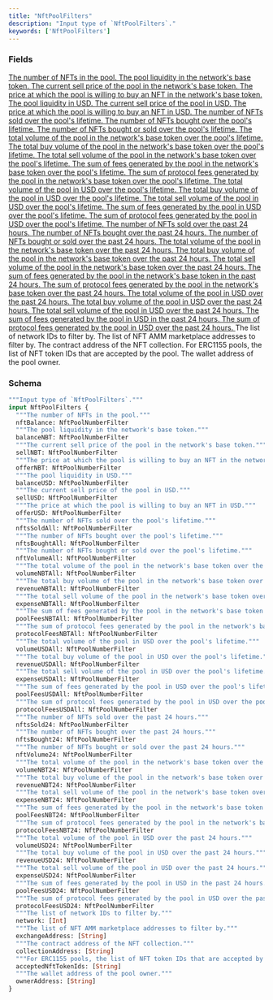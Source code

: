 ```yaml
---
title: "NftPoolFilters"
description: "Input type of `NftPoolFilters`."
keywords: ['NftPoolFilters']
---
```


### Fields

<a href="/api-reference/types/nftpoolnumberfilter">
  <ResponseField name="nftBalance" type="NftPoolNumberFilter">
    The number of NFTs in the pool.
  </ResponseField>
</a>

<a href="/api-reference/types/nftpoolnumberfilter">
  <ResponseField name="balanceNBT" type="NftPoolNumberFilter">
    The pool liquidity in the network's base token.
  </ResponseField>
</a>

<a href="/api-reference/types/nftpoolnumberfilter">
  <ResponseField name="sellNBT" type="NftPoolNumberFilter">
    The current sell price of the pool in the network's base token.
  </ResponseField>
</a>

<a href="/api-reference/types/nftpoolnumberfilter">
  <ResponseField name="offerNBT" type="NftPoolNumberFilter">
    The price at which the pool is willing to buy an NFT in the network's base token.
  </ResponseField>
</a>

<a href="/api-reference/types/nftpoolnumberfilter">
  <ResponseField name="balanceUSD" type="NftPoolNumberFilter">
    The pool liquidity in USD.
  </ResponseField>
</a>

<a href="/api-reference/types/nftpoolnumberfilter">
  <ResponseField name="sellUSD" type="NftPoolNumberFilter">
    The current sell price of the pool in USD.
  </ResponseField>
</a>

<a href="/api-reference/types/nftpoolnumberfilter">
  <ResponseField name="offerUSD" type="NftPoolNumberFilter">
    The price at which the pool is willing to buy an NFT in USD.
  </ResponseField>
</a>

<a href="/api-reference/types/nftpoolnumberfilter">
  <ResponseField name="nftsSoldAll" type="NftPoolNumberFilter">
    The number of NFTs sold over the pool's lifetime.
  </ResponseField>
</a>

<a href="/api-reference/types/nftpoolnumberfilter">
  <ResponseField name="nftsBoughtAll" type="NftPoolNumberFilter">
    The number of NFTs bought over the pool's lifetime.
  </ResponseField>
</a>

<a href="/api-reference/types/nftpoolnumberfilter">
  <ResponseField name="nftVolumeAll" type="NftPoolNumberFilter">
    The number of NFTs bought or sold over the pool's lifetime.
  </ResponseField>
</a>

<a href="/api-reference/types/nftpoolnumberfilter">
  <ResponseField name="volumeNBTAll" type="NftPoolNumberFilter">
    The total volume of the pool in the network's base token over the pool's lifetime.
  </ResponseField>
</a>

<a href="/api-reference/types/nftpoolnumberfilter">
  <ResponseField name="revenueNBTAll" type="NftPoolNumberFilter">
    The total buy volume of the pool in the network's base token over the pool's lifetime.
  </ResponseField>
</a>

<a href="/api-reference/types/nftpoolnumberfilter">
  <ResponseField name="expenseNBTAll" type="NftPoolNumberFilter">
    The total sell volume of the pool in the network's base token over the pool's lifetime.
  </ResponseField>
</a>

<a href="/api-reference/types/nftpoolnumberfilter">
  <ResponseField name="poolFeesNBTAll" type="NftPoolNumberFilter">
    The sum of fees generated by the pool in the network's base token over the pool's lifetime.
  </ResponseField>
</a>

<a href="/api-reference/types/nftpoolnumberfilter">
  <ResponseField name="protocolFeesNBTAll" type="NftPoolNumberFilter">
    The sum of protocol fees generated by the pool in the network's base token over the pool's lifetime.
  </ResponseField>
</a>

<a href="/api-reference/types/nftpoolnumberfilter">
  <ResponseField name="volumeUSDAll" type="NftPoolNumberFilter">
    The total volume of the pool in USD over the pool's lifetime.
  </ResponseField>
</a>

<a href="/api-reference/types/nftpoolnumberfilter">
  <ResponseField name="revenueUSDAll" type="NftPoolNumberFilter">
    The total buy volume of the pool in USD over the pool's lifetime.
  </ResponseField>
</a>

<a href="/api-reference/types/nftpoolnumberfilter">
  <ResponseField name="expenseUSDAll" type="NftPoolNumberFilter">
    The total sell volume of the pool in USD over the pool's lifetime.
  </ResponseField>
</a>

<a href="/api-reference/types/nftpoolnumberfilter">
  <ResponseField name="poolFeesUSDAll" type="NftPoolNumberFilter">
    The sum of fees generated by the pool in USD over the pool's lifetime.
  </ResponseField>
</a>

<a href="/api-reference/types/nftpoolnumberfilter">
  <ResponseField name="protocolFeesUSDAll" type="NftPoolNumberFilter">
    The sum of protocol fees generated by the pool in USD over the pool's lifetime.
  </ResponseField>
</a>

<a href="/api-reference/types/nftpoolnumberfilter">
  <ResponseField name="nftsSold24" type="NftPoolNumberFilter">
    The number of NFTs sold over the past 24 hours.
  </ResponseField>
</a>

<a href="/api-reference/types/nftpoolnumberfilter">
  <ResponseField name="nftsBought24" type="NftPoolNumberFilter">
    The number of NFTs bought over the past 24 hours.
  </ResponseField>
</a>

<a href="/api-reference/types/nftpoolnumberfilter">
  <ResponseField name="nftVolume24" type="NftPoolNumberFilter">
    The number of NFTs bought or sold over the past 24 hours.
  </ResponseField>
</a>

<a href="/api-reference/types/nftpoolnumberfilter">
  <ResponseField name="volumeNBT24" type="NftPoolNumberFilter">
    The total volume of the pool in the network's base token over the past 24 hours.
  </ResponseField>
</a>

<a href="/api-reference/types/nftpoolnumberfilter">
  <ResponseField name="revenueNBT24" type="NftPoolNumberFilter">
    The total buy volume of the pool in the network's base token over the past 24 hours.
  </ResponseField>
</a>

<a href="/api-reference/types/nftpoolnumberfilter">
  <ResponseField name="expenseNBT24" type="NftPoolNumberFilter">
    The total sell volume of the pool in the network's base token over the past 24 hours.
  </ResponseField>
</a>

<a href="/api-reference/types/nftpoolnumberfilter">
  <ResponseField name="poolFeesNBT24" type="NftPoolNumberFilter">
    The sum of fees generated by the pool in the network's base token in the past 24 hours.
  </ResponseField>
</a>

<a href="/api-reference/types/nftpoolnumberfilter">
  <ResponseField name="protocolFeesNBT24" type="NftPoolNumberFilter">
    The sum of protocol fees generated by the pool in the network's base token over the past 24 hours.
  </ResponseField>
</a>

<a href="/api-reference/types/nftpoolnumberfilter">
  <ResponseField name="volumeUSD24" type="NftPoolNumberFilter">
    The total volume of the pool in USD over the past 24 hours.
  </ResponseField>
</a>

<a href="/api-reference/types/nftpoolnumberfilter">
  <ResponseField name="revenueUSD24" type="NftPoolNumberFilter">
    The total buy volume of the pool in USD over the past 24 hours.
  </ResponseField>
</a>

<a href="/api-reference/types/nftpoolnumberfilter">
  <ResponseField name="expenseUSD24" type="NftPoolNumberFilter">
    The total sell volume of the pool in USD over the past 24 hours.
  </ResponseField>
</a>

<a href="/api-reference/types/nftpoolnumberfilter">
  <ResponseField name="poolFeesUSD24" type="NftPoolNumberFilter">
    The sum of fees generated by the pool in USD in the past 24 hours.
  </ResponseField>
</a>

<a href="/api-reference/types/nftpoolnumberfilter">
  <ResponseField name="protocolFeesUSD24" type="NftPoolNumberFilter">
    The sum of protocol fees generated by the pool in USD over the past 24 hours.
  </ResponseField>
</a>

<ResponseField name="network" type="[Int]">
  The list of network IDs to filter by.
</ResponseField>

<ResponseField name="exchangeAddress" type="[String]">
  The list of NFT AMM marketplace addresses to filter by.
</ResponseField>

<ResponseField name="collectionAddress" type="[String]">
  The contract address of the NFT collection.
</ResponseField>

<ResponseField name="acceptedNftTokenIds" type="[String]">
  For ERC1155 pools, the list of NFT token IDs that are accepted by the pool.
</ResponseField>

<ResponseField name="ownerAddress" type="[String]">
  The wallet address of the pool owner.
</ResponseField>

### Schema


```graphql 
"""Input type of `NftPoolFilters`."""
input NftPoolFilters {
  """The number of NFTs in the pool."""
  nftBalance: NftPoolNumberFilter
  """The pool liquidity in the network's base token."""
  balanceNBT: NftPoolNumberFilter
  """The current sell price of the pool in the network's base token."""
  sellNBT: NftPoolNumberFilter
  """The price at which the pool is willing to buy an NFT in the network's base token."""
  offerNBT: NftPoolNumberFilter
  """The pool liquidity in USD."""
  balanceUSD: NftPoolNumberFilter
  """The current sell price of the pool in USD."""
  sellUSD: NftPoolNumberFilter
  """The price at which the pool is willing to buy an NFT in USD."""
  offerUSD: NftPoolNumberFilter
  """The number of NFTs sold over the pool's lifetime."""
  nftsSoldAll: NftPoolNumberFilter
  """The number of NFTs bought over the pool's lifetime."""
  nftsBoughtAll: NftPoolNumberFilter
  """The number of NFTs bought or sold over the pool's lifetime."""
  nftVolumeAll: NftPoolNumberFilter
  """The total volume of the pool in the network's base token over the pool's lifetime."""
  volumeNBTAll: NftPoolNumberFilter
  """The total buy volume of the pool in the network's base token over the pool's lifetime."""
  revenueNBTAll: NftPoolNumberFilter
  """The total sell volume of the pool in the network's base token over the pool's lifetime."""
  expenseNBTAll: NftPoolNumberFilter
  """The sum of fees generated by the pool in the network's base token over the pool's lifetime."""
  poolFeesNBTAll: NftPoolNumberFilter
  """The sum of protocol fees generated by the pool in the network's base token over the pool's lifetime."""
  protocolFeesNBTAll: NftPoolNumberFilter
  """The total volume of the pool in USD over the pool's lifetime."""
  volumeUSDAll: NftPoolNumberFilter
  """The total buy volume of the pool in USD over the pool's lifetime."""
  revenueUSDAll: NftPoolNumberFilter
  """The total sell volume of the pool in USD over the pool's lifetime."""
  expenseUSDAll: NftPoolNumberFilter
  """The sum of fees generated by the pool in USD over the pool's lifetime."""
  poolFeesUSDAll: NftPoolNumberFilter
  """The sum of protocol fees generated by the pool in USD over the pool's lifetime."""
  protocolFeesUSDAll: NftPoolNumberFilter
  """The number of NFTs sold over the past 24 hours."""
  nftsSold24: NftPoolNumberFilter
  """The number of NFTs bought over the past 24 hours."""
  nftsBought24: NftPoolNumberFilter
  """The number of NFTs bought or sold over the past 24 hours."""
  nftVolume24: NftPoolNumberFilter
  """The total volume of the pool in the network's base token over the past 24 hours."""
  volumeNBT24: NftPoolNumberFilter
  """The total buy volume of the pool in the network's base token over the past 24 hours."""
  revenueNBT24: NftPoolNumberFilter
  """The total sell volume of the pool in the network's base token over the past 24 hours."""
  expenseNBT24: NftPoolNumberFilter
  """The sum of fees generated by the pool in the network's base token in the past 24 hours."""
  poolFeesNBT24: NftPoolNumberFilter
  """The sum of protocol fees generated by the pool in the network's base token over the past 24 hours."""
  protocolFeesNBT24: NftPoolNumberFilter
  """The total volume of the pool in USD over the past 24 hours."""
  volumeUSD24: NftPoolNumberFilter
  """The total buy volume of the pool in USD over the past 24 hours."""
  revenueUSD24: NftPoolNumberFilter
  """The total sell volume of the pool in USD over the past 24 hours."""
  expenseUSD24: NftPoolNumberFilter
  """The sum of fees generated by the pool in USD in the past 24 hours."""
  poolFeesUSD24: NftPoolNumberFilter
  """The sum of protocol fees generated by the pool in USD over the past 24 hours."""
  protocolFeesUSD24: NftPoolNumberFilter
  """The list of network IDs to filter by."""
  network: [Int]
  """The list of NFT AMM marketplace addresses to filter by."""
  exchangeAddress: [String]
  """The contract address of the NFT collection."""
  collectionAddress: [String]
  """For ERC1155 pools, the list of NFT token IDs that are accepted by the pool."""
  acceptedNftTokenIds: [String]
  """The wallet address of the pool owner."""
  ownerAddress: [String]
}
```
